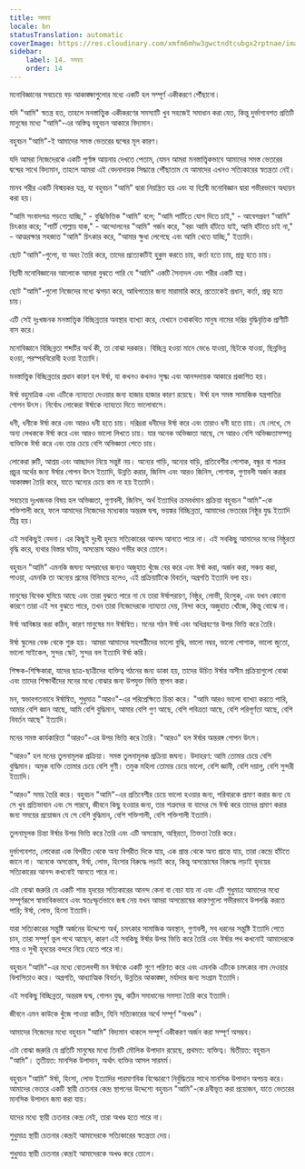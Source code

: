 ```yaml
---
title: সমন্বয়
locale: bn
statusTranslation: automatic
coverImage: https://res.cloudinary.com/xmfm6mhw3gwctndtcubgx2rptnae/image/upload/v1740337243/small_cover_educacion_fundamental_a051170f1c.webp
sidebar:
    label: 14. সমন্বয়
    order: 14
---
```

মনোবিজ্ঞানের সবচেয়ে বড় আকাঙ্ক্ষাগুলোর মধ্যে একটি হল সম্পূর্ণ একীকরণে পৌঁছানো।

যদি "আমি" স্বতন্ত্র হত, তাহলে মনস্তাত্ত্বিক একীকরণের সমস্যাটি খুব সহজেই সমাধান করা যেত, কিন্তু দুর্ভাগ্যবশত প্রতিটি মানুষের মধ্যে "আমি"-এর অস্তিত্ব বহুবচন আকারে বিদ্যমান।

বহুবচন "আমি"-ই আমাদের সমস্ত ভেতরের দ্বন্দ্বের মূল কারণ।

যদি আমরা নিজেদেরকে একটি পূর্ণাঙ্গ আয়নায় দেখতে পেতাম, যেমন আমরা মনস্তাত্ত্বিকভাবে আমাদের সমস্ত ভেতরের দ্বন্দ্বের সাথে বিদ্যমান, তাহলে আমরা এই বেদনাদায়ক সিদ্ধান্তে পৌঁছাতাম যে আমাদের এখনও সত্যিকারের স্বতন্ত্রতা নেই।

মানব শরীর একটি বিস্ময়কর যন্ত্র, যা বহুবচন "আমি" দ্বারা নিয়ন্ত্রিত হয় এবং যা বিপ্লবী মনোবিজ্ঞান দ্বারা গভীরভাবে অধ্যয়ন করা হয়।

"আমি সংবাদপত্র পড়তে যাচ্ছি," - বুদ্ধিভিত্তিক "আমি" বলে; "আমি পার্টিতে যোগ দিতে চাই," - আবেগপ্রবণ "আমি" চিৎকার করে; "পার্টি গোল্লায় যাক," - আন্দোলনের "আমি" গর্জন করে, "বরং আমি হাঁটতে যাই, আমি হাঁটতে চাই না," - আত্মরক্ষার সহজাত "আমি" চিৎকার করে, "আমার ক্ষুধা লেগেছে এবং আমি খেতে যাচ্ছি," ইত্যাদি।

ছোট "আমি"-গুলো, যা অহং তৈরি করে, তাদের প্রত্যেকটিই হুকুম করতে চায়, কর্তা হতে চায়, প্রভু হতে চায়।

বিপ্লবী মনোবিজ্ঞানের আলোকে আমরা বুঝতে পারি যে "আমি" একটি সৈন্যদল এবং শরীর একটি যন্ত্র।

ছোট "আমি"-গুলো নিজেদের মধ্যে ঝগড়া করে, আধিপত্যের জন্য মারামারি করে, প্রত্যেকেই প্রধান, কর্তা, প্রভু হতে চায়।

এটি সেই দুঃখজনক মনস্তাত্ত্বিক বিচ্ছিন্নতার অবস্থার ব্যাখ্যা করে, যেখানে তথাকথিত মানুষ নামের দরিদ্র বুদ্ধিবৃত্তিক প্রাণীটি বাস করে।

মনোবিজ্ঞানে বিচ্ছিন্নতা শব্দটির অর্থ কী, তা বোঝা দরকার। বিচ্ছিন্ন হওয়া মানে ভেঙে যাওয়া, ছিটকে যাওয়া, ছিন্নভিন্ন হওয়া, পরস্পরবিরোধী হওয়া ইত্যাদি।

মনস্তাত্ত্বিক বিচ্ছিন্নতার প্রধান কারণ হল ঈর্ষা, যা কখনও কখনও সূক্ষ্ম এবং আনন্দদায়ক আকারে প্রকাশিত হয়।

ঈর্ষা বহুমাত্রিক এবং এটিকে ন্যায্যতা দেওয়ার জন্য হাজার হাজার কারণ রয়েছে। ঈর্ষা হল সমস্ত সামাজিক যন্ত্রপাতির গোপন উৎস। নির্বোধ লোকেরা ঈর্ষাকে ন্যায্যতা দিতে ভালোবাসে।

ধনী, ধনীকে ঈর্ষা করে এবং আরও ধনী হতে চায়। দরিদ্ররা ধনীদের ঈর্ষা করে এবং তারাও ধনী হতে চায়। যে লেখে, সে অন্য লেখককে ঈর্ষা করে এবং আরও ভালো লিখতে চায়। যার অনেক অভিজ্ঞতা আছে, সে আরও বেশি অভিজ্ঞতাসম্পন্ন ব্যক্তিকে ঈর্ষা করে এবং তার চেয়ে বেশি অভিজ্ঞতা পেতে চায়।

লোকেরা রুটি, আশ্রয় এবং আচ্ছাদন নিয়ে সন্তুষ্ট নয়। অন্যের গাড়ি, অন্যের বাড়ি, প্রতিবেশীর পোশাক, বন্ধুর বা শত্রুর প্রচুর অর্থের জন্য ঈর্ষার গোপন উৎস ইত্যাদি, উন্নতি করার, জিনিস এবং আরও জিনিস, পোশাক, গুণাবলী অর্জন করার আকাঙ্ক্ষা তৈরি করে, যাতে অন্যের চেয়ে কম না হয় ইত্যাদি।

সবচেয়ে দুঃখজনক বিষয় হল অভিজ্ঞতা, গুণাবলী, জিনিস, অর্থ ইত্যাদির ক্রমবর্ধমান প্রক্রিয়া বহুবচন "আমি"-কে শক্তিশালী করে, ফলে আমাদের নিজেদের মধ্যেকার অন্তরঙ্গ দ্বন্দ্ব, ভয়ঙ্কর বিচ্ছিন্নতা, আমাদের ভেতরের নিষ্ঠুর যুদ্ধ ইত্যাদি তীব্র হয়।

এই সবকিছুই বেদনা। এর কিছুই দুঃখী হৃদয়ে সত্যিকারের আনন্দ আনতে পারে না। এই সবকিছু আমাদের মনের নিষ্ঠুরতা বৃদ্ধি করে, ব্যথার বিস্তার ঘটায়, অসন্তোষ আরও গভীর করে তোলে।

বহুবচন "আমি" এমনকি জঘন্য অপরাধের জন্যও অজুহাত খুঁজে বের করে এবং ঈর্ষা করা, অর্জন করা, সঞ্চয় করা, পাওয়া, এমনকি তা অন্যের শ্রমের বিনিময়ে হলেও, এই প্রক্রিয়াটিকে বিবর্তন, অগ্রগতি ইত্যাদি বলা হয়।

মানুষের বিবেক ঘুমিয়ে আছে এবং তারা বুঝতে পারে না যে তারা ঈর্ষাপরায়ণ, নিষ্ঠুর, লোভী, হিংসুক, এবং যখন কোনো কারণে তারা এই সব বুঝতে পারে, তখন তারা নিজেদেরকে ন্যায্যতা দেয়, নিন্দা করে, অজুহাত খোঁজে, কিন্তু বোঝে না।

ঈর্ষা আবিষ্কার করা কঠিন, কারণ মানুষের মন ঈর্ষান্বিত। মনের গঠন ঈর্ষা এবং অধিগ্রহণের উপর ভিত্তি করে তৈরি।

ঈর্ষা স্কুলের বেঞ্চ থেকে শুরু হয়। আমরা আমাদের সহপাঠীদের ভালো বুদ্ধি, ভালো নম্বর, ভালো পোশাক, ভালো জুতো, ভালো সাইকেল, সুন্দর স্কেট, সুন্দর বল ইত্যাদি ঈর্ষা করি।

শিক্ষক-শিক্ষিকারা, যাদের ছাত্র-ছাত্রীদের ব্যক্তিত্ব গঠনের জন্য ডাকা হয়, তাদের উচিত ঈর্ষার অসীম প্রক্রিয়াগুলো বোঝা এবং তাদের শিক্ষার্থীদের মনের মধ্যে বোঝার জন্য উপযুক্ত ভিত্তি স্থাপন করা।

মন, স্বভাবগতভাবে ঈর্ষান্বিত, শুধুমাত্র "আরও"-এর পরিপ্রেক্ষিতে চিন্তা করে। "আমি আরও ভালো ব্যাখ্যা করতে পারি, আমার বেশি জ্ঞান আছে, আমি বেশি বুদ্ধিমান, আমার বেশি গুণ আছে, বেশি পবিত্রতা আছে, বেশি পরিপূর্ণতা আছে, বেশি বিবর্তন আছে" ইত্যাদি।

মনের সমস্ত কার্যকারিতা "আরও"-এর উপর ভিত্তি করে তৈরি। "আরও" হল ঈর্ষার অন্তরঙ্গ গোপন উৎস।

"আরও" হল মনের তুলনামূলক প্রক্রিয়া। সমস্ত তুলনামূলক প্রক্রিয়া জঘন্য। উদাহরণ: আমি তোমার চেয়ে বেশি বুদ্ধিমান। অমুক ব্যক্তি তোমার চেয়ে বেশি গুণী। তমুক মহিলা তোমার চেয়ে ভালো, বেশি জ্ঞানী, বেশি দয়ালু, বেশি সুন্দরী ইত্যাদি।

"আরও" সময় তৈরি করে। বহুবচন "আমি"-এর প্রতিবেশীর চেয়ে ভালো হওয়ার জন্য, পরিবারকে প্রমাণ করার জন্য যে সে খুব প্রতিভাবান এবং সে পারবে, জীবনে কিছু হওয়ার জন্য, তার শত্রুদের বা যাদের সে ঈর্ষা করে তাদের প্রমাণ করার জন্য সময়ের প্রয়োজন যে সে বেশি বুদ্ধিমান, বেশি শক্তিশালী, বেশি শক্তিশালী ইত্যাদি।

তুলনামূলক চিন্তা ঈর্ষার উপর ভিত্তি করে তৈরি এবং এটি অসন্তোষ, অস্থিরতা, তিক্ততা তৈরি করে।

দুর্ভাগ্যবশত, লোকেরা এক বিপরীত থেকে অন্য বিপরীত দিকে যায়, এক প্রান্ত থেকে অন্য প্রান্তে যায়, তারা কেন্দ্রে হাঁটতে জানে না। অনেকে অসন্তোষ, ঈর্ষা, লোভ, হিংসার বিরুদ্ধে লড়াই করে, কিন্তু অসন্তোষের বিরুদ্ধে লড়াই হৃদয়ের সত্যিকারের আনন্দ কখনোই আনতে পারে না।

এটা বোঝা জরুরি যে একটি শান্ত হৃদয়ের সত্যিকারের আনন্দ কেনা বা বেচা যায় না এবং এটি শুধুমাত্র আমাদের মধ্যে সম্পূর্ণরূপে স্বাভাবিকভাবে এবং স্বতঃস্ফূর্তভাবে জন্ম নেয় যখন আমরা অসন্তোষের কারণগুলো গভীরভাবে উপলব্ধি করতে পারি; ঈর্ষা, লোভ, হিংসা ইত্যাদি।

যারা সত্যিকারের সন্তুষ্টি অর্জনের উদ্দেশ্যে অর্থ, চমৎকার সামাজিক অবস্থান, গুণাবলী, সব ধরনের সন্তুষ্টি ইত্যাদি পেতে চান, তারা সম্পূর্ণ ভুল পথে আছেন, কারণ এই সবকিছু ঈর্ষার উপর ভিত্তি করে তৈরি এবং ঈর্ষার পথ কখনোই আমাদেরকে শান্ত ও সুখী হৃদয়ের বন্দরে নিয়ে যেতে পারে না।

বহুবচন "আমি"-এর মধ্যে বোতলবন্দী মন ঈর্ষাকে একটি গুণে পরিণত করে এবং এমনকি এটিকে চমৎকার নাম দেওয়ার বিলাসিতাও করে। অগ্রগতি, আধ্যাত্মিক বিবর্তন, উন্নতির আকাঙ্ক্ষা, মর্যাদার জন্য সংগ্রাম ইত্যাদি।

এই সবকিছু বিচ্ছিন্নতা, অন্তরঙ্গ দ্বন্দ্ব, গোপন যুদ্ধ, কঠিন সমাধানের সমস্যা তৈরি করে ইত্যাদি।

জীবনে এমন কাউকে খুঁজে পাওয়া কঠিন, যিনি সত্যিকারের অর্থে সম্পূর্ণ "অখণ্ড"।

আমাদের নিজেদের মধ্যে বহুবচন "আমি" বিদ্যমান থাকলে সম্পূর্ণ একীকরণ অর্জন করা সম্পূর্ণ অসম্ভব।

এটা বোঝা জরুরি যে প্রতিটি মানুষের মধ্যে তিনটি মৌলিক উপাদান রয়েছে, প্রথমত: ব্যক্তিত্ব। দ্বিতীয়ত: বহুবচন "আমি"। তৃতীয়ত: মানসিক উপাদান, অর্থাৎ ব্যক্তির আসল সারমর্ম।

বহুবচন "আমি" ঈর্ষা, হিংসা, লোভ ইত্যাদির পারমাণবিক বিস্ফোরণে নির্বুদ্ধিতার সাথে মানসিক উপাদান অপচয় করে। আমাদের ভেতরে একটি স্থায়ী চেতনার কেন্দ্র স্থাপনের উদ্দেশ্যে বহুবচন "আমি"-কে দ্রবীভূত করা প্রয়োজন, যাতে ভেতরের মানসিক উপাদান জমা করা যায়।

যাদের মধ্যে স্থায়ী চেতনার কেন্দ্র নেই, তারা অখণ্ড হতে পারে না।

শুধুমাত্র স্থায়ী চেতনার কেন্দ্রই আমাদেরকে সত্যিকারের স্বতন্ত্রতা দেয়।

শুধুমাত্র স্থায়ী চেতনার কেন্দ্রই আমাদেরকে অখণ্ড করে তোলে।
